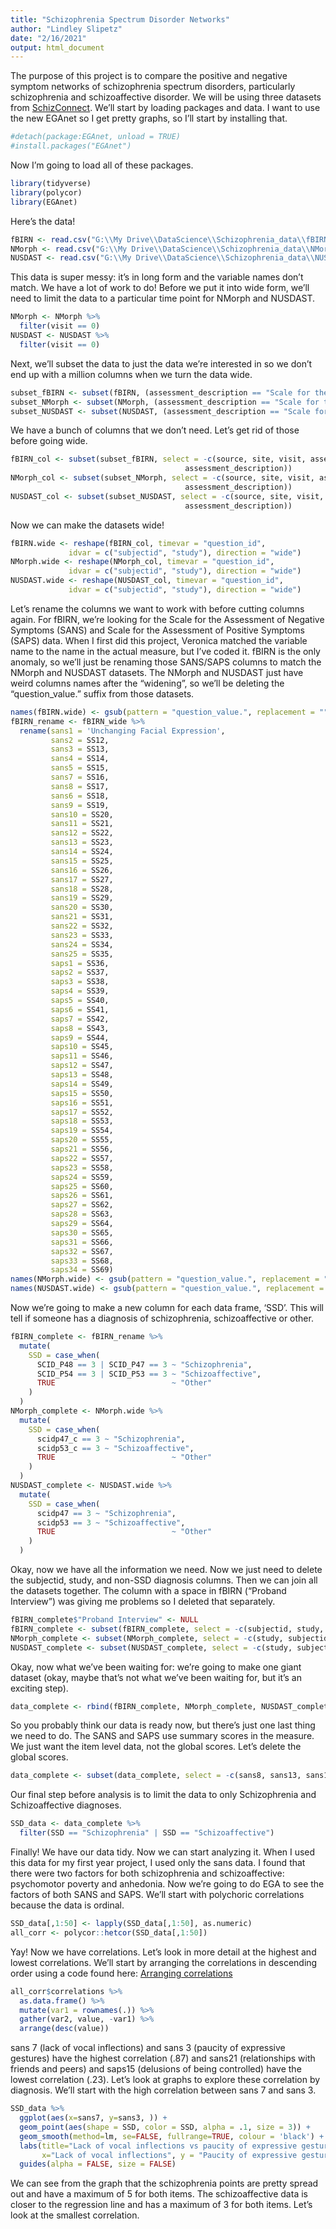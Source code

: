 ```yaml
---
title: "Schizophrenia Spectrum Disorder Networks"
author: "Lindley Slipetz"
date: "2/16/2021"
output: html_document
---
```


The purpose of this project is to compare the positive and negative symptom networks of schizophrenia spectrum disorders, particularly schizophrenia and schizoaffective disorder. We will be using three datasets from [SchizConnect](http://schizconnect.org/). We'll start by loading packages and data. I want to use the new EGAnet so I get pretty graphs, so I'll start by installing that.

```r
#detach(package:EGAnet, unload = TRUE)
#install.packages("EGAnet")
```

Now I'm going to load all of these packages.

```r
library(tidyverse)
library(polycor)
library(EGAnet)
```

Here's the data!

```r
fBIRN <- read.csv("G:\\My Drive\\DataScience\\Schizophrenia_data\\fBIRN.csv", header = TRUE, stringsAsFactors = FALSE)
NMorph <- read.csv("G:\\My Drive\\DataScience\\Schizophrenia_data\\NMorph.csv", header = TRUE, stringsAsFactors = FALSE)
NUSDAST <- read.csv("G:\\My Drive\\DataScience\\Schizophrenia_data\\NUSDAST.csv", header = TRUE, stringsAsFactors = FALSE)
```

This data is super messy: it's in long form and the variable names don't match. We have a lot of work to do! Before we put it into wide form, we'll need to limit the data to a particular time point for NMorph and NUSDAST.

```r
NMorph <- NMorph %>%
  filter(visit == 0)
NUSDAST <- NUSDAST %>%
  filter(visit == 0)
```

Next, we'll subset the data to just the data we're interested in so we don't end up with a million columns when we turn the data wide.

```r
subset_fBIRN <- subset(fBIRN, (assessment_description == "Scale for the Assessment of Negative Symptoms" | assessment_description == "Scale for the Assessment of Positive Symptoms") | question_id %in% c("SCID_P47", "SCID_P48", "SCID_P53", "SCID_P54"))
subset_NMorph <- subset(NMorph, (assessment_description == "Scale for the Assessment of Negative Symptoms" | assessment_description == "Scale for the Assessment of Positive Symptoms") | question_id %in% c("scidp47_c", "scidp53_c"))
subset_NUSDAST <- subset(NUSDAST, (assessment_description == "Scale for the Assessment of Negative Symptoms" | assessment_description == "Scale for the Assessment of Positive Symptoms") | question_id %in% c("scidp47", "scidp53"))
```

We have a bunch of columns that we don't need. Let's get rid of those before going wide.

```r
fBIRN_col <- subset(subset_fBIRN, select = -c(source, site, visit, assessment,
                                       assessment_description))
NMorph_col <- subset(subset_NMorph, select = -c(source, site, visit, assessment,
                                       assessment_description))
NUSDAST_col <- subset(subset_NUSDAST, select = -c(source, site, visit, assessment,
                                       assessment_description))
```

Now we can make the datasets wide! 

```r
fBIRN.wide <- reshape(fBIRN_col, timevar = "question_id", 
             idvar = c("subjectid", "study"), direction = "wide")
NMorph.wide <- reshape(NMorph_col, timevar = "question_id", 
             idvar = c("subjectid", "study"), direction = "wide")
NUSDAST.wide <- reshape(NUSDAST_col, timevar = "question_id", 
             idvar = c("subjectid", "study"), direction = "wide")
```



Let's rename the columns we want to work with before cutting columns again. For fBIRN, we're looking for the Scale for the Assessment of Negative Symptoms (SANS) and Scale for the Assessment of Positive Symptoms (SAPS) data. When I first did this project, Veronica matched the variable name to the name in the actual measure, but I've coded it. fBIRN is the only anomaly, so we'll just be renaming those SANS/SAPS columns to match the NMorph and NUSDAST datasets. The NMorph and NUSDAST just have weird columns names after the "widening", so we'll be deleting the "question_value." suffix from those datasets.

```r
names(fBIRN.wide) <- gsub(pattern = "question_value.", replacement = "", x = names(fBIRN.wide))
fBIRN_rename <- fBIRN_wide %>%
  rename(sans1 = 'Unchanging Facial Expression',
         sans2 = SS12, 
         sans3 = SS13, 
         sans4 = SS14, 
         sans5 = SS15, 
         sans7 = SS16, 
         sans8 = SS17, 
         sans6 = SS18, 
         sans9 = SS19, 
         sans10 = SS20,  
         sans11 = SS21,  
         sans12 = SS22, 
         sans13 = SS23,  
         sans14 = SS24, 
         sans15 = SS25,  
         sans16 = SS26,  
         sans17 = SS27,  
         sans18 = SS28,  
         sans19 = SS29, 
         sans20 = SS30, 
         sans21 = SS31,  
         sans22 = SS32,  
         sans23 = SS33,  
         sans24 = SS34,  
         sans25 = SS35,    
         saps1 = SS36,  
         saps2 = SS37,  
         saps3 = SS38,  
         saps4 = SS39, 
         saps5 = SS40, 
         saps6 = SS41,  
         saps7 = SS42,  
         saps8 = SS43,  
         saps9 = SS44,  
         saps10 = SS45, 
         saps11 = SS46,  
         saps12 = SS47,  
         saps13 = SS48,  
         saps14 = SS49, 
         saps15 = SS50, 
         saps16 = SS51,  
         saps17 = SS52,  
         saps18 = SS53,  
         saps19 = SS54,  
         saps20 = SS55, 
         saps21 = SS56,  
         saps22 = SS57,  
         saps23 = SS58,  
         saps24 = SS59, 
         saps25 = SS60, 
         saps26 = SS61,  
         saps27 = SS62,  
         saps28 = SS63,  
         saps29 = SS64,  
         saps30 = SS65, 
         saps31 = SS66,  
         saps32 = SS67,  
         saps33 = SS68,  
         saps34 = SS69)
names(NMorph.wide) <- gsub(pattern = "question_value.", replacement = "", x = names(NMorph.wide))
names(NUSDAST.wide) <- gsub(pattern = "question_value.", replacement = "", x = names(NUSDAST.wide))
```

Now we're going to make a new column for each data frame, 'SSD'. This will tell if someone has a diagnosis of schizophrenia, schizoaffective or other.

```r
fBIRN_complete <- fBIRN_rename %>%
  mutate(
    SSD = case_when(
      SCID_P48 == 3 | SCID_P47 == 3 ~ "Schizophrenia",
      SCID_P54 == 3 | SCID_P53 == 3 ~ "Schizoaffective",
      TRUE                          ~ "Other"
    )
  ) 
NMorph_complete <- NMorph.wide %>%
  mutate(
    SSD = case_when(
      scidp47_c == 3 ~ "Schizophrenia",
      scidp53_c == 3 ~ "Schizoaffective",
      TRUE                          ~ "Other"
    )
  )  
NUSDAST_complete <- NUSDAST.wide %>%
  mutate(
    SSD = case_when(
      scidp47 == 3 ~ "Schizophrenia",
      scidp53 == 3 ~ "Schizoaffective",
      TRUE                          ~ "Other"
    )
  )  
```

Okay, now we have all the information we need. Now we just need to delete the subjectid, study, and non-SSD diagnosis columns. Then we can join all the datasets together. The column with a space in fBIRN ("Proband Interview") was giving me problems so I deleted that separately.

```r
fBIRN_complete$"Proband Interview" <- NULL
fBIRN_complete <- subset(fBIRN_complete, select = -c(subjectid, study, SCID_P53, SCID_P47, SCID_P48, SCID_P54, Family, Friends, Medication, Other, Staff, Status, SS3, SS4, Reliability))
NMorph_complete <- subset(NMorph_complete, select = -c(study, subjectid, scidp47_c, scidp53_c))     
NUSDAST_complete <- subset(NUSDAST_complete, select = -c(study, subjectid, scidp47, scidp53))                         
```

Okay, now what we've been waiting for: we're going to make one giant dataset (okay, maybe that's not what we've been waiting for, but it's an exciting step).

```r
data_complete <- rbind(fBIRN_complete, NMorph_complete, NUSDAST_complete)
```

So you probably think our data is ready now, but there's just one last thing we need to do. The SANS and SAPS use summary scores in the measure. We just want the item level data, not the global scores. Let's delete the global scores.

```r
data_complete <- subset(data_complete, select = -c(sans8, sans13, sans17, sans22, sans25, saps7, saps20, saps25, saps34))
```

Our final step before analysis is to limit the data to only Schizophrenia and Schizoaffective diagnoses.

```r
SSD_data <- data_complete %>%
  filter(SSD == "Schizophrenia" | SSD == "Schizoaffective")
```

Finally! We have our data tidy. Now we can start analyzing it. When I used this data for my first year project, I used only the sans data. I found that there were two factors for both schizophrenia and schizoaffective: psychomotor poverty and anhedonia. Now we're going to do EGA to see the factors of both SANS and SAPS. We'll start with polychoric correlations because the data is ordinal.

```r
SSD_data[,1:50] <- lapply(SSD_data[,1:50], as.numeric)
all_corr <- polycor::hetcor(SSD_data[,1:50])
```

Yay! Now we have correlations. Let's look in more detail at the highest and lowest correlations. We'll start by arranging the correlations in descending order using a code found here: [Arranging correlations](https://stackoverflow.com/questions/46308308/find-the-pair-of-most-correlated-variables)

```r
all_corr$correlations %>%
  as.data.frame() %>%
  mutate(var1 = rownames(.)) %>%
  gather(var2, value, -var1) %>%
  arrange(desc(value))
```
sans 7 (lack of vocal inflections) and sans 3 (paucity of expressive gestures) have the highest correlation (.87) and sans21 (relationships with friends and peers) and saps15 (delusions of being controlled) have the lowest correlation (.23). Let's look at graphs to explore these correlation by diagnosis. We'll start with the high correlation between sans 7 and sans 3.

```r
SSD_data %>%
  ggplot(aes(x=sans7, y=sans3, )) +
  geom_point(aes(shape = SSD, color = SSD, alpha = .1, size = 3)) +
  geom_smooth(method=lm, se=FALSE, fullrange=TRUE, colour = 'black') +
  labs(title="Lack of vocal inflections vs paucity of expressive gestures",
       x="Lack of vocal inflections", y = "Paucity of expressive gestures", shape = "Diagnosis") +
  guides(alpha = FALSE, size = FALSE)
```

We can see from the graph that the schizophrenia points are pretty spread out and have a maximum of 5 for both items. The schizoaffective data is closer to the regression line and has a maximum of 3 for both items. Let's look at the smallest correlation.